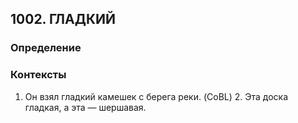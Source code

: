 ## 1002. ГЛАДКИЙ
### Определение


### Контексты
1. Он взял гладкий камешек с берега реки. (CoBL) 2. Эта доска гладкая, а эта — шершавая.

